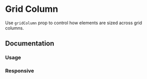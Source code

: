 
# Grid Column

Use `gridColumn` prop to control how elements are sized across grid columns.

<Scale values="gridColumn" />

## Documentation

### Usage

<Demo component="grid/span-usage" />

### Responsive

<Demo component="grid/span-responsive-usage" resizable />
